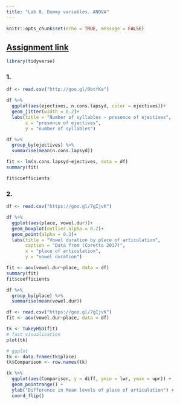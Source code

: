 ```yaml
---
title: "Lab 8. Dummy variables. ANOVA"
---
```


```r
knitr::opts_chunk$set(echo = TRUE, message = FALSE)
```

## [Assignment link](https://goo.gl/forms/IgIy6Kw3EWVcTi8y1)

```r
library(tidyverse)
```


### 1. 
```r
df <- read.csv("http://goo.gl/0btfKa")

df %>% 
  ggplot(aes(ejectives, n.cons.lapsyd, color = ejectives))+
  geom_jitter(width = 0.2)+
  labs(title = "Number of syllables ~ presence of ejectives",
       x = "presence of ejectives",
       y = "number of syllables")

df %>% 
  group_by(ejectives) %>% 
  summarise(mean(n.cons.lapsyd))

fit <- lm(n.cons.lapsyd~ejectives, data = df)
summary(fit)

fit$coefficients
```

### 2.
```r
df <- read.csv("https://goo.gl/7gIjvK")

df %>% 
  ggplot(aes(place, vowel.dur))+
  geom_boxplot(outlier.alpha = 0.2)+
  geom_point(alpha = 0.2)+
  labs(title = "Vowel duration by place of articulation",
       caption = "Data from (Coretta 2017)",
       x = "place of articulation",
       y = "vowel duration")

fit <- aov(vowel.dur~place, data = df)
summary(fit)
fit$coefficients

df %>% 
  group_by(place) %>% 
  summarise(mean(vowel.dur))
```


```r
df <- read.csv("https://goo.gl/7gIjvK")
fit <- aov(vowel.dur~place, data = df)
```


```r
tk <- TukeyHSD(fit)
# fast visualization
plot(tk)

# ggplot
tk <- data.frame(tk$place)
tk$Comparison <- row.names(tk)

tk %>% 
  ggplot(aes(Comparison, y = diff, ymin = lwr, ymax = upr)) +
  geom_pointrange() +
  ylab("Difference in Mean levels of place of articulation") +
  coord_flip()
```

